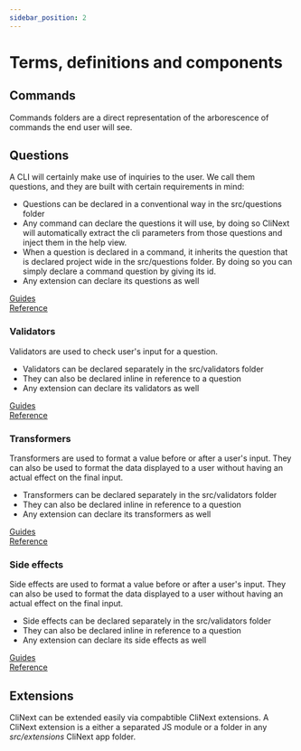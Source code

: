 ```yaml
---
sidebar_position: 2
---
```


# Terms, definitions and components

## Commands
Commands folders are a direct representation of the arborescence of commands the end user will see.

## Questions
A CLI will certainly make use of inquiries to the user. We call them questions, and they are built with certain requirements in mind:
- Questions can be declared in a conventional way in the src/questions folder
- Any command can declare the questions it will use, by doing so CliNext will automatically extract the cli parameters from those questions and inject them in the help view.
- When a question is declared in a command, it inherits the question that is declared project wide in the src/questions folder. By doing so you can simply declare a command question by giving its id.
- Any extension can declare its questions as well

[Guides](../guides/questions/structure.mdx) <br />
[Reference](../reference/question.mdx)

### Validators
Validators are used to check user's input for a question.
- Validators can be declared separately in the src/validators folder
- They can also be declared inline in reference to a question
- Any extension can declare its validators as well

[Guides](../guides/questions/structure.mdx) <br />
[Reference](../reference/question.mdx)

### Transformers
Transformers are used to format a value before or after a user's input. They can also be used to format the data displayed to a user without having an actual effect on the final input.
- Transformers can be declared separately in the src/validators folder
- They can also be declared inline in reference to a question
- Any extension can declare its transformers as well

[Guides](../guides/questions/structure.mdx) <br />
[Reference](../reference/question.mdx)

### Side effects
Side effects are used to format a value before or after a user's input. They can also be used to format the data displayed to a user without having an actual effect on the final input.
- Side effects can be declared separately in the src/validators folder
- They can also be declared inline in reference to a question
- Any extension can declare its side effects as well

[Guides](../guides/questions/structure.mdx) <br />
[Reference](../reference/question.mdx)


## Extensions

CliNext can be extended easily via compabtible CliNext extensions.
A CliNext extension is a either a separated JS module or a folder in any *src/extensions* CliNext app folder.
